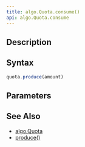 ```yaml
---
title: algo.Quota.consume()
api: algo.Quota.consume
---
```


## Description

<Summary/>

## Syntax

``` js
quota.produce(amount)
```

## Parameters

<Parameters/>

## See Also

* [algo.Quota](/reference/api/algo/Quota)
* [produce()](/reference/api/algo/Quota/produce)
